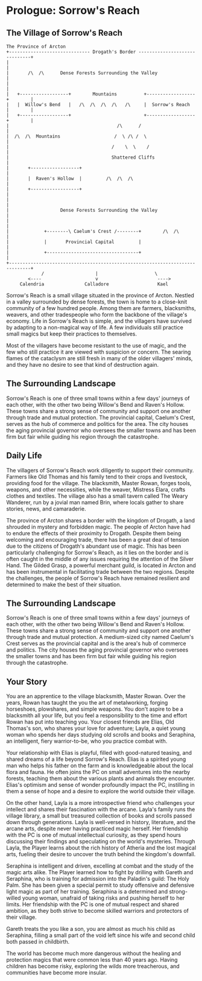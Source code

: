 # Prologue: Sorrow's Reach

## The Village of Sorrow's Reach

```
The Province of Arcton
+------------------------------ Drogath's Border ------------------------------+
|                                                                              |
|       /\  /\      Dense Forests Surrounding the Valley                       |
|                                                                              |
|   +------------------+        Mountains          +------------------+        |
|   |  Willow's Bend   |   /\  /\  /\  /\   /\     |  Sorrow's Reach  |        |
|   +------------------+                           +------------------+        |
|                                        /\      /                             |
|  /\  /\  Mountains                    /  \ /\ /  \                           |
|                                      /    \  \    /                          |
|                                      Shattered Cliffs                        |
|       +------------------+                                                   |
|       |  Raven's Hollow  |         /\  /\  /\                                |
|       +------------------+                                                   |
|                                                                              |
|                   Dense Forests Surrounding the Valley                       |
|                                                                              |
|             +--------\ Caelum's Crest /--------+        /\  /\               |
|             |       Provincial Capital         |                             |
|             +----------------------------------+                             |
+------------------------------------------------------------------------------+
             /                   |                     \
        <----                    v                      ---->
     Calendria               Calladore                  Kael
```

Sorrow's Reach is a small village situated in the province of Arcton. Nestled in a valley surrounded by dense forests, the town is home to a close-knit community of a few hundred people. Among them are farmers, blacksmiths, weavers, and other tradespeople who form the backbone of the village's economy. Life in Sorrow's Reach is simple, and the villagers have survived by adapting to a non-magical way of life. A few individuals still practice small magics but keep their practices to themselves.

Most of the villagers have become resistant to the use of magic, and the few who still practice it are viewed with suspicion or concern. The searing flames of the cataclysm are still fresh in many of the older villagers' minds, and they have no desire to see that kind of destruction again.

## The Surrounding Landscape

Sorrow's Reach is one of three small towns within a few days' journeys of each other, with the other two being Willow's Bend and Raven's Hollow. These towns share a strong sense of community and support one another through trade and mutual protection. The provincial capital, Caelum's Crest, serves as the hub of commerce and politics for the area. The city houses the aging provincial governor who oversees the smaller towns and has been firm but fair while guiding his region through the catastrophe.

## Daily Life

The villagers of Sorrow's Reach work diligently to support their community. Farmers like Old Thomas and his family tend to their crops and livestock, providing food for the village. The blacksmith, Master Rowan, forges tools, weapons, and other necessities, while the weaver, Mistress Elara, crafts clothes and textiles. The village also has a small tavern called The Weary Wanderer, run by a jovial man named Brin, where locals gather to share stories, news, and camaraderie.

The province of Arcton shares a border with the kingdom of Drogath, a land shrouded in mystery and forbidden magic. The people of Arcton have had to endure the effects of their proximity to Drogath. Despite them being welcoming and encouraging trade, there has been a great deal of tension due to the citizens of Drogath's abundant use of magic. This has been particularly challenging for Sorrow's Reach, as it lies on the border and is often caught in the middle of any issues requiring the attention of the Silver Hand. The Gilded Grasp, a powerful merchant guild, is located in Arcton and has been instrumental in facilitating trade between the two regions. Despite the challenges, the people of Sorrow's Reach have remained resilient and determined to make the best of their situation.

## The Surrounding Landscape

Sorrow's Reach is one of three small towns within a few days' journeys of each other, with the other two being Willow's Bend and Raven's Hollow. These towns share a strong sense of community and support one another through trade and mutual protection. A medium-sized city named Caelum's Crest serves as the provincial capital and is the area's hub of commerce and politics. The city houses the aging provincial governor who oversees the smaller towns and has been firm but fair while guiding his region through the catastrophe.

## Your Story

You are an apprentice to the village blacksmith, Master Rowan. Over the years, Rowan has taught the you the art of metalworking, forging horseshoes, plowshares, and simple weapons. You don't aspire to be a blacksmith all your life, but you feel a responsibility to the time and effort Rowan has put into teaching you. Your closest friends are Elias, Old Thomas's son, who shares your love for adventure; Layla, a quiet young woman who spends her days studying old scrolls and books and Seraphina, an intelligent, fiery warrior-to-be, who you practice combat with.

Your relationship with Elias is playful, filled with good-natured teasing, and shared dreams of a life beyond Sorrow's Reach. Elias is a spirited young man who helps his father on the farm and is knowledgeable about the local flora and fauna. He often joins the PC on small adventures into the nearby forests, teaching them about the various plants and animals they encounter. Elias's optimism and sense of wonder profoundly impact the PC, instilling in them a sense of hope and a desire to explore the world outside their village.

On the other hand, Layla is a more introspective friend who challenges your intellect and shares their fascination with the arcane. Layla's family runs the village library, a small but treasured collection of books and scrolls passed down through generations. Layla is well-versed in history, literature, and the arcane arts, despite never having practiced magic herself. Her friendship with the PC is one of mutual intellectual curiosity, as they spend hours discussing their findings and speculating on the world's mysteries. Through Layla, the Player learns about the rich history of Atheria and the lost magical arts, fueling their desire to uncover the truth behind the kingdom's downfall.

Seraphina is intelligent and driven, excelling at combat and the study of the magic arts alike. The Player learned how to fight by drilling with Gareth and Seraphina, who is training for admission into the Paladin's guild: The Holy Palm. She has been given a special permit to study offensive and defensive light magic as part of her training. Seraphina is a determined and strong-willed young woman, unafraid of taking risks and pushing herself to her limits. Her friendship with the PC is one of mutual respect and shared ambition, as they both strive to become skilled warriors and protectors of their village.

Gareth treats the you like a son, you are almost as much his child as Seraphina, filling a small part of the void left since his wife and second child both passed in childbirth.

The world has become much more dangerous without the healing and protection magics that were common less than 40 years ago. Having children has become risky, exploring the wilds more treacherous, and communities have become more insular.
